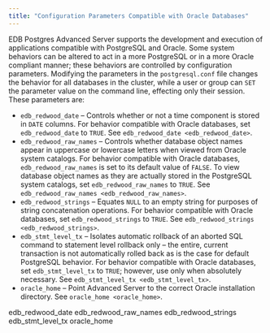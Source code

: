 ```yaml
---
title: "Configuration Parameters Compatible with Oracle Databases"
---
```


<div id="configuration_parameters_compatible_with_oracle_databases" class="registered_link"></div>

EDB Postgres Advanced Server supports the development and execution of applications compatible with PostgreSQL and Oracle. Some system behaviors can be altered to act in a more PostgreSQL or in a more Oracle compliant manner; these behaviors are controlled by configuration parameters. Modifying the parameters in the `postgresql.conf` file changes the behavior for all databases in the cluster, while a user or group can `SET` the parameter value on the command line, effecting only their session. These parameters are:

-   `edb_redwood_date` – Controls whether or not a time component is stored in `DATE` columns. For behavior compatible with Oracle databases, set `edb_redwood_date` to `TRUE`. See `edb_redwood_date <edb_redwood_date>`.
-   `edb_redwood_raw_names` – Controls whether database object names appear in uppercase or lowercase letters when viewed from Oracle system catalogs. For behavior compatible with Oracle databases, `edb_redwood_raw_names` is set to its default value of `FALSE`. To view database object names as they are actually stored in the PostgreSQL system catalogs, set `edb_redwood_raw_names` to `TRUE`. See `edb_redwood_raw_names <edb_redwood_raw_names>`.
-   `edb_redwood_strings` – Equates `NULL` to an empty string for purposes of string concatenation operations. For behavior compatible with Oracle databases, set `edb_redwood_strings` to `TRUE`. See `edb_redwood_strings <edb_redwood_strings>`.
-   `edb_stmt_level_tx` – Isolates automatic rollback of an aborted SQL command to statement level rollback only – the entire, current transaction is not automatically rolled back as is the case for default PostgreSQL behavior. For behavior compatible with Oracle databases, set `edb_stmt_level_tx` to `TRUE`; however, use only when absolutely necessary. See `edb_stmt_level_tx <edb_stmt_level_tx>`.
-   `oracle_home` – Point Advanced Server to the correct Oracle installation directory. See `oracle_home <oracle_home>`.

<div class="toctree" data-maxdepth="3">

edb_redwood_date edb_redwood_raw_names edb_redwood_strings edb_stmt_level_tx oracle_home

</div>
